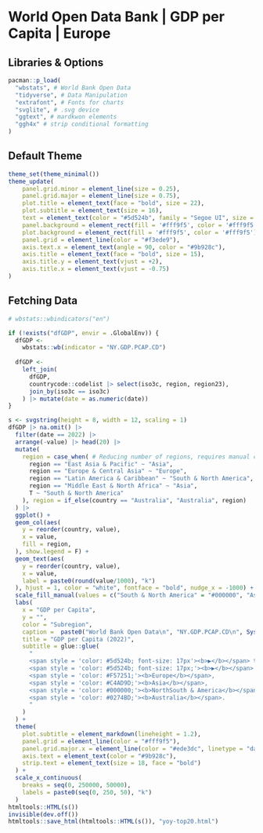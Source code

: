 # World Open Data Bank \| GDP per Capita \| Europe

## Libraries & Options

```r
pacman::p_load(
  "wbstats", # World Bank Open Data 
  "tidyverse", # Data Manipulation
  "extrafont", # Fonts for charts
  "svglite", # .svg device
  "ggtext", # mardkwon elements
  "ggh4x" # strip conditional formatting
)
```

## Default Theme

```r
theme_set(theme_minimal())
theme_update(
    panel.grid.minor = element_line(size = 0.25),
    panel.grid.major = element_line(size = 0.75),
    plot.title = element_text(face = "bold", size = 22),
    plot.subtitle = element_text(size = 16),
    text = element_text(color = "#5d524b", family = "Segoe UI", size = 18),
    panel.background = element_rect(fill = '#fff9f5', color = '#fff9f5'),
    plot.background = element_rect(fill = '#fff9f5', color = '#fff9f5'),
    panel.grid = element_line(color = "#f3ede9"),
    axis.text.x = element_text(angle = 90, color = "#9b928c"),
    axis.title = element_text(face = "bold", size = 15),
    axis.title.y = element_text(vjust = +2),
    axis.title.x = element_text(vjust = -0.75)
)
```

## Fetching Data

```r
# wbstats::wbindicators("en")

if (!exists("dfGDP", envir = .GlobalEnv)) {
  dfGDP <- 
    wbstats::wb(indicator = "NY.GDP.PCAP.CD")
  
  dfGDP <- 
    left_join(
      dfGDP,
      countrycode::codelist |> select(iso3c, region, region23),
      join_by(iso3c == iso3c)
    ) |> mutate(date = as.numeric(date))
}
```

```r
s <- svgstring(height = 8, width = 12, scaling = 1)
dfGDP |> na.omit() |>
  filter(date == 2022) |>
  arrange(-value) |> head(20) |>
  mutate(
    region = case_when( # Reducing number of regions, requires manual check!!!
      region == "East Asia & Pacific" ~ "Asia",
      region == "Europe & Central Asia" ~ "Europe",
      region == "Latin America & Caribbean" ~ "South & North America",
      region == "Middle East & North Africa" ~ "Asia",
      T ~ "South & North America"
    ), region = if_else(country == "Australia", "Australia", region)
  ) |>
  ggplot() +
  geom_col(aes(
    y = reorder(country, value),
    x = value,
    fill = region,
  ), show.legend = F) +
  geom_text(aes(
    y = reorder(country, value),
    x = value,
    label = paste0(round(value/1000), "k")
  ), hjust = 1, color = "white", fontface = "bold", nudge_x = -1000) +
  scale_fill_manual(values = c("South & North America" = "#000000", "Asia" = "#C4AD9D", "Australia" = "#0274BD", "Europe" = "#F57251")) +
  labs(
    x = "GDP per Capita",
    y = "",
    color = "Subregion",
    caption =  paste0("World Bank Open Data\n", "NY.GDP.PCAP.CD\n", Sys.Date(), "\nMK"),
    title = "GDP per Capita (2022)",
    subtitle = glue::glue(
      "
      <span style = 'color: #5d524b; font-size: 17px'><b>▶</b></span> top 20 countries descending <br>
      <span style = 'color: #5d524b; font-size: 17px;'><b>▶</b></span> world regions highlighted
      <span style = 'color: #F57251;'><b>Europe</b></span>,
      <span style = 'color: #C4AD9D;'><b>Asia</b></span>,
      <span style = 'color: #000000;'><b>NorthSouth & America</b></span>,
      <span style = 'color: #0274BD;'><b>Australia</b></span>.
      "
    )
  ) +
  theme(
    plot.subtitle = element_markdown(lineheight = 1.2),
    panel.grid = element_line(color = "#fff9f5"),
    panel.grid.major.x = element_line(color = "#ede3dc", linetype = "dashed"),
    axis.text = element_text(color = "#9b928c"),
    strip.text = element_text(size = 18, face = "bold")
  ) +
  scale_x_continuous(
    breaks = seq(0, 250000, 50000),
    labels = paste0(seq(0, 250, 50), "k")
  )
htmltools::HTML(s())
invisible(dev.off())
htmltools::save_html(htmltools::HTML(s()), "yoy-top20.html")
```



